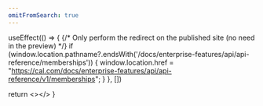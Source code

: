 ```yaml
---
omitFromSearch: true
---
```



  useEffect(() => {
    {/* Only perform the redirect on the published site (no need in the preview) */}
    if (window.location.pathname?.endsWith('/docs/enterprise-features/api/api-reference/memberships')) {
      window.location.href = "https://cal.com/docs/enterprise-features/api/api-reference/v1/memberships";
    }
  }, [])
  
  return <></>
}

<Redirect />
